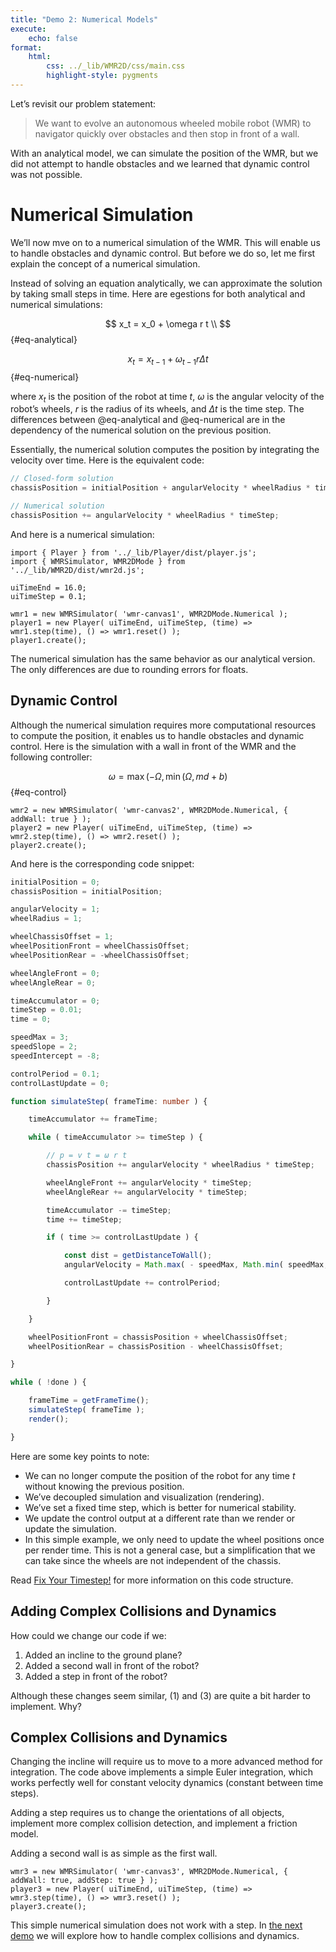 ```yaml
---
title: "Demo 2: Numerical Models"
execute:
    echo: false
format:
    html:
        css: ../_lib/WMR2D/css/main.css
        highlight-style: pygments
---
```


Let's revisit our problem statement:

> We want to evolve an autonomous wheeled mobile robot (WMR) to navigator quickly over obstacles and then stop in front of a wall.

With an analytical model, we can simulate the position of the WMR, but we did not attempt to handle obstacles and we learned that dynamic control was not possible.

# Numerical Simulation

We'll now mve on to a numerical simulation of the WMR. This will enable us to handle obstacles and dynamic control. But before we do so, let me first explain the concept of a numerical simulation.

Instead of solving an equation analytically, we can approximate the solution by taking small steps in time. Here are egestions for both  analytical and numerical simulations:

$$
x_t = x_0 + \omega r t \\
$$ {#eq-analytical}

$$
x_t = x_{t-1} + \omega_{t-1} r \Delta t
$$ {#eq-numerical}

where $x_t$ is the position of the robot at time $t$, $\omega$ is the angular velocity of the robot's wheels, $r$ is the radius of its wheels, and $\Delta t$ is the time step. The differences between @eq-analytical and @eq-numerical are in the dependency of the numerical solution on the previous position.

Essentially, the numerical solution computes the position by integrating the velocity over time. Here is the equivalent code:

```typescript
// Closed-form solution
chassisPosition = initialPosition + angularVelocity * wheelRadius * time;

// Numerical solution
chassisPosition += angularVelocity * wheelRadius * timeStep;
```

And here is a numerical simulation:

```{=html}
<div>
    <canvas id="wmr-canvas1"></canvas>
</div>
```

```ojs
import { Player } from '../_lib/Player/dist/player.js';
import { WMRSimulator, WMR2DMode } from  '../_lib/WMR2D/dist/wmr2d.js';

uiTimeEnd = 16.0;
uiTimeStep = 0.1;

wmr1 = new WMRSimulator( 'wmr-canvas1', WMR2DMode.Numerical );
player1 = new Player( uiTimeEnd, uiTimeStep, (time) => wmr1.step(time), () => wmr1.reset() );
player1.create();
```

The numerical simulation has the same behavior as our analytical version. The only differences are due to rounding errors for floats.

## Dynamic Control

Although the numerical simulation requires more computational resources to compute the position, it enables us to handle obstacles and dynamic control. Here is the simulation with a wall in front of the WMR and the following controller:

$$
\omega = \max( -\Omega, \min( \Omega, m d + b)
$$ {#eq-control}

```{=html}
<div>
    <canvas id="wmr-canvas2"></canvas>
</div>
```

```ojs
wmr2 = new WMRSimulator( 'wmr-canvas2', WMR2DMode.Numerical, { addWall: true } );
player2 = new Player( uiTimeEnd, uiTimeStep, (time) => wmr2.step(time), () => wmr2.reset() );
player2.create();
```

And here is the corresponding code snippet:

```typescript
initialPosition = 0;
chassisPosition = initialPosition;

angularVelocity = 1;
wheelRadius = 1;

wheelChassisOffset = 1;
wheelPositionFront = wheelChassisOffset;
wheelPositionRear = -wheelChassisOffset;

wheelAngleFront = 0;
wheelAngleRear = 0;

timeAccumulator = 0;
timeStep = 0.01;
time = 0;

speedMax = 3;
speedSlope = 2;
speedIntercept = -8;

controlPeriod = 0.1;
controlLastUpdate = 0;

function simulateStep( frameTime: number ) {

    timeAccumulator += frameTime;

    while ( timeAccumulator >= timeStep ) {

        // p = v t = ω r t
        chassisPosition += angularVelocity * wheelRadius * timeStep;

        wheelAngleFront += angularVelocity * timeStep;
        wheelAngleRear += angularVelocity * timeStep;

        timeAccumulator -= timeStep;
        time += timeStep;

        if ( time >= controlLastUpdate ) {

            const dist = getDistanceToWall();
            angularVelocity = Math.max( - speedMax, Math.min( speedMax, speedSlope * dist + speedIntercept ) );

            controlLastUpdate += controlPeriod;

        }

    }

    wheelPositionFront = chassisPosition + wheelChassisOffset;
    wheelPositionRear = chassisPosition - wheelChassisOffset;

}

while ( !done ) {

    frameTime = getFrameTime();
    simulateStep( frameTime );
    render();

}
```

Here are some key points to note:

- We can no longer compute the position of the robot for any time $t$ without knowing the previous position.
- We've decoupled simulation and visualization (rendering).
- We've set a fixed time step, which is better for numerical stability.
- We update the control output at a different rate than we render or update the simulation.
- In this simple example, we only need to update the wheel positions once per render time. This is not a general case, but a simplification that we can take since the wheels are not independent of the chassis.

Read [Fix Your Timestep!](https://gafferongames.com/post/fix_your_timestep/) for more information on this code structure.


## Adding Complex Collisions and Dynamics

How could we change our code if we:

1. Added an incline to the ground plane?
2. Added a second wall in front of the robot?
3. Added a step in front of the robot?

Although these changes seem similar, (1) and (3) are quite a bit harder to implement. Why?

::: {.callout-note collapse="true"}
## Complex Collisions and Dynamics

Changing the incline will require us to move to a more advanced method for integration. The code above implements a simple Euler integration, which works perfectly well for constant velocity dynamics (constant between time steps).

Adding a step requires us to change the orientations of all objects, implement more complex collision detection, and implement a friction model.

Adding a second wall is as simple as the first wall.

:::


```{=html}
<div>
    <canvas id="wmr-canvas3"></canvas>
</div>
```

```ojs
wmr3 = new WMRSimulator( 'wmr-canvas3', WMR2DMode.Numerical, { addWall: true, addStep: true } );
player3 = new Player( uiTimeEnd, uiTimeStep, (time) => wmr3.step(time), () => wmr3.reset() );
player3.create();
```

This simple numerical simulation does not work with a step. In [the next demo](3-rigid-body-dynamics.qmd) we will explore how to handle complex collisions and dynamics.

